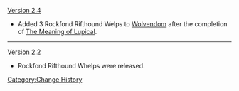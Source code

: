 [[Version 2.4]]
* Added 3 Rockfond Rifthound Welps to [[Wolvendom]] after the completion of [[The Meaning of Lupical]].
----
[[Version 2.2]]
* Rockfond Rifthound Whelps were released.
<noinclude>[[Category:Change History]]</noinclude>